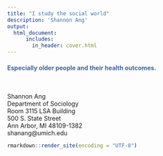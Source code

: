 ```yaml
---
title: "I study the social world" 
description: 'Shannon Ang'
output:
  html_document:    
      includes:
        in_header: cover.html
---
```


#### <span style="color:#436396">Especially older people and their health outcomes.</span> 

</br>
<p>
Shannon Ang <br/>
Department of Sociology <br/>
Room 3115 LSA Building <br/>
500 S. State Street <br/>
Ann Arbor, MI 48109-1382 <br/>
shanang@umich.edu
</p>

```r
rmarkdown::render_site(encoding = "UTF-8")
```

